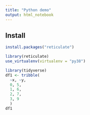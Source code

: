 ```yaml
---
title: "Python demo"
output: html_notebook
---
```


## Install

```r
install.packages("reticulate")
```

```r
library(reticulate)
use_virtualenv(virtualenv = "py38")
```

```r
library(tidyverse)
df1 <- tribble(
  ~x, ~y,
  0, 5,
  1, 6,
  2, 7,
  3, 9
  )
df1

```

